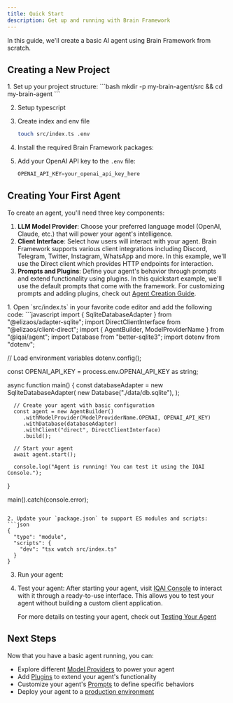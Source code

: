 ```yaml
---
title: Quick Start
description: Get up and running with Brain Framework
---
```


In this guide, we'll create a basic AI agent using Brain Framework from scratch.

## Creating a New Project

<Steps>
1. Set up your project structure:
   ```bash
   mkdir -p my-brain-agent/src && cd my-brain-agent
   ```

2. Setup typescript
   <PackageManagers pkg="typescript && npx tsc --init" dev/>

3. Create index and env file
   ```bash
   touch src/index.ts .env
   ```

3. Install the required Brain Framework packages:
   <PackageManagers pkg="@iqai/agent @elizaos/client-direct@0.1.9 @elizaos/adapter-sqlite@0.1.9 better-sqlite3 sharp dotenv" />
   <PackageManagers dev pkg="@types/better-sqlite3 tsx" />

4. Add your OpenAI API key to the `.env` file:
   ```javascript
   OPENAI_API_KEY=your_openai_api_key_here
   ```
</Steps>


## Creating Your First Agent

To create an agent, you'll need three key components:

1. **LLM Model Provider**: Choose your preferred language model (OpenAI, Claude, etc.) that will power your agent's intelligence.
2. **Client Interface**: Select how users will interact with your agent. Brain Framework supports various client integrations including Discord, Telegram, Twitter, Instagram, WhatsApp and more. In this example, we'll use the Direct client which provides HTTP endpoints for interaction.
3. **Prompts and Plugins**: Define your agent's behavior through prompts and extend functionality using plugins. In this quickstart example, we'll use the default prompts that come with the framework. For customizing prompts and adding plugins, check out [Agent Creation Guide](/getting-started/agent-creation).

<Steps>
1. Open `src/index.ts` in your favorite code editor and add the following code:
   ```javascript
   import { SqliteDatabaseAdapter } from "@elizaos/adapter-sqlite";
   import DirectClientInterface from "@elizaos/client-direct";
   import { AgentBuilder, ModelProviderName } from "@iqai/agent";
   import Database from "better-sqlite3";
   import dotenv from "dotenv";

   // Load environment variables
   dotenv.config();

   const OPENAI_API_KEY = process.env.OPENAI_API_KEY as string;

   async function main() {
      const databaseAdapter = new SqliteDatabaseAdapter(
         new Database("./data/db.sqlite"),
      );

      // Create your agent with basic configuration
      const agent = new AgentBuilder()
         .withModelProvider(ModelProviderName.OPENAI, OPENAI_API_KEY)
         .withDatabase(databaseAdapter)
         .withClient("direct", DirectClientInterface)
         .build();

      // Start your agent
      await agent.start();

      console.log("Agent is running! You can test it using the IQAI Console.");
   }

   main().catch(console.error);
   ```

2. Update your `package.json` to support ES modules and scripts:
   ```json
   {
     "type": "module",
     "scripts": {
       "dev": "tsx watch src/index.ts"
     }
   }
   ```

3. Run your agent:
   <PackageManagers type="run" args="dev" />


4. Test your agent:
   After starting your agent, visit [IQAI Console](https://console.iqai.com) to interact with it through a ready-to-use interface. This allows you to test your agent without building a custom client application.

   For more details on testing your agent, check out [Testing Your Agent](/getting-started/test-agent)
</Steps>

## Next Steps

Now that you have a basic agent running, you can:

- Explore different [Model Providers](/guides/model-providers) to power your agent
- Add [Plugins](/guides/plugins) to extend your agent's functionality
- Customize your agent's [Prompts](/guides/prompts) to define specific behaviors
- Deploy your agent to a [production environment](/deployment/overview)
